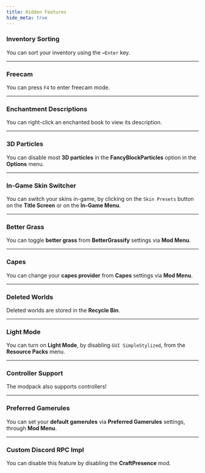 ```yaml
---
title: Hidden Features
hide_meta: true
---
```


### Inventory Sorting

You can sort your inventory using the `↩️Enter` key.

***

### Freecam

You can press `F4` to enter freecam mode.

***

### Enchantment Descriptions

You can right-click an enchanted book to view its description.

***

### 3D Particles

You can disable most **3D particles** in the **FancyBlockParticles** option in the **Options** menu.

***

### In-Game Skin Switcher

You can switch your skins in-game, by clicking on the `Skin Presets` button on the **Title Screen** or on the
**In-Game Menu**.

***

### Better Grass

You can toggle **better grass** from **BetterGrassify** settings via **Mod Menu**.

***

### Capes

You can change your **capes provider** from **Capes** settings via **Mod Menu**.

***

### Deleted Worlds

Deleted worlds are stored in the **Recycle Bin**.

***

### Light Mode

You can turn on **Light Mode**, by disabling `GUI SimpleStylized`, from the **Resource Packs** menu.

***

### Controller Support

The modpack also supports controllers!

***

### Preferred Gamerules

You can set your **default gamerules** via **Preferred Gamerules** settings, through **Mod Menu**.

***

### Custom Discord RPC Impl

You can disable this feature by disabling the **CraftPresence** mod.
